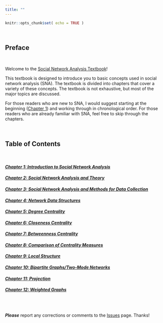```yaml
---
title: ""
---
```


```r

knitr::opts_chunk$set( echo = TRUE )

```

<br>

## Preface

<br>

Welcome to the [Social Network Analysis Textbook](https://jacobtnyoung.github.io/sna-textbook/)!  

This textbook is designed to introduce you to basic concepts used in social network analysis (SNA). The textbook is divided into chapters that cover a variety of these concepts. The textbook is not exhaustive, but most of the major topics are discussed.

For those readers who are new to SNA, I would suggest starting at the beginning ([Chapter 1]()) and working through in chronological order. For those readers who are already familiar with SNA, feel free to skip through the chapters.

<br>

## Table of Contents

<br>

#### [*Chapter 1: Introduction to Social Network Analysis*]()

#### [*Chapter 2: Social Network Analysis and Theory*]()

#### [*Chapter 3: Social Network Analysis and Methods for Data Collection*]()

#### [*Chapter 4: Network Data Structures*]()

#### [*Chapter 5: Degree Centrality*]()

#### [*Chapter 6: Closeness Centrality*]()

#### [*Chapter 7: Betweenness Centrality*]()

#### [*Chapter 8: Comparison of Centrality Measures*]()

#### [*Chapter 9: Local Structure*]()

#### [*Chapter 10: Bipartite Graphs/Two-Mode Networks*]()

#### [*Chapter 11: Projection*]()

#### [*Chapter 12: Weighted Graphs*]()

<br><br>

***Please*** report any corrections or comments to the [Issues](https://github.com/jacobtnyoung/sna-textbook/issues) page. Thanks!

<br><br>